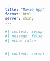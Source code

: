 ```yaml
---
title: "Movie App"
format: html
server: shiny
---
```


```r
#| context: setup
#| message: false
#| echo: false
```


```r

```


```r
#| context: server
```
